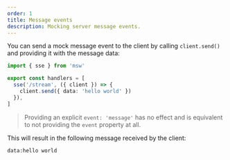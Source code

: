 ```yaml
---
order: 1
title: Message events
description: Mocking server message events.
---
```


You can send a mock message event to the client by calling `client.send()` and providing it with the message data:

```ts {5}
import { sse } from 'msw'

export const handlers = [
  sse('/stream', ({ client }) => {
    client.send({ data: 'hello world' })
  }),
]
```

> Providing an explicit `event: 'message'` has no effect and is equivalent to not providing the `event` property at all.

This will result in the following message received by the client:

```
data:hello world

```
